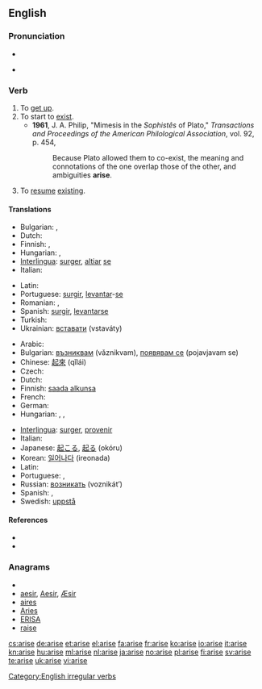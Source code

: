 {{also|ärise}}
==English==

===Pronunciation===
* {{IPA|/əˈraɪz/}}
* {{audio|en-us-arise.ogg|Audio (US)}}
*: {{rhymes|aɪz}}

===Verb===
{{en-verb|arises|arising|arose|arisen}}

# To [[get up]].
# To start to [[exist]].
#* '''1961''', J. A. Philip,  "Mimesis in the ''Sophistês'' of Plato," ''Transactions and Proceedings of the American Philological Association'', vol. 92, p. 454,
#*: Because Plato allowed them to co-exist, the meaning and connotations of the one overlap those of the other, and ambiguities '''arise'''.
# To [[resume]] [[exist]]ing.

====Translations====
{{trans-top|get up, stand up}}
* Bulgarian: {{t+|bg|излизам|tr=izlizam}}, {{t+|bg|произлизам|tr=proizlizam}}
* Dutch: {{t+|nl|opstaan}}
* Finnish: {{t+|fi|nousta}}, {{t+|fi|syntyä}}
* Hungarian: {{t+|hu|felkel}}, {{t|hu|felemelkedik}}
* [[Interlingua]]: [[surger]], [[altiar]] [[se]]
* Italian: {{t+|it|sorgere}}
{{trans-mid}}
* Latin: {{t-|la|surgere}}
* Portuguese: [[surgir]], [[levantar]]-[[se#Portuguese|se]]
* Romanian: {{t-|ro|ridica}},  {{t|ro|scula}}
* Spanish: [[surgir]], [[levantar]][[se#Spanish|se]]
* Turkish: {{t+|tr|kalkmak}}
* Ukrainian: [[вставати]] (vstaváty)
{{trans-bottom}}

{{trans-top|start to exist, originate}}
* Arabic: {{Arab|[[نهض]]}} {{unicode|(náhaɖa)}}
* Bulgarian: [[възниквам]] (vǎznikvam), [[появявам се]] (pojavjavam se)
* Chinese: [[起來]] (qǐlái)
* Czech: {{t+|cs|vzniknout}}
* Dutch: {{t-|nl|ontstaan}}
* Finnish: [[saada alkunsa]]
* French: {{t+|fr|surgir}}
* German: {{t+|de|entstehen}}
* Hungarian: {{t|hu|fakad}}, {{t+|hu|ered}}, {{t+|hu|származik}}
{{trans-mid}}
* [[Interlingua]]: [[surger]], [[provenir]]
* Italian: {{t+|it|sorgere}}
* Japanese: [[起こる]], [[起る]] (okóru)
* Korean: [[일어나다]] (ireonada)
* Latin: {{t-|la|surgere}}
* Portuguese: {{t+|pt|surgir}}, {{t+|pt|provir}}
* Russian: [[возникать]] (voznikát’)
* Spanish: {{t-|es|surgir}}, {{t-|es|provenir}}
* Swedish: [[uppstå]]
{{trans-bottom}}

====References====
* {{R:Century 1911}}
* {{R:Webster 1913}}

===Anagrams===
* {{alphagram|aeirs}}
* [[aesir#English|aesir]], [[Aesir#English|Aesir]], [[Æsir#English|Æsir]]
* [[aires#English|aires]]
* [[Aries#English|Aries]]
* [[ERISA#English|ERISA]]
* [[raise#English|raise]]

[[Category:English irregular verbs]]
[[cs:arise]]
[[de:arise]]
[[et:arise]]
[[el:arise]]
[[fa:arise]]
[[fr:arise]]
[[ko:arise]]
[[io:arise]]
[[it:arise]]
[[kn:arise]]
[[hu:arise]]
[[ml:arise]]
[[nl:arise]]
[[ja:arise]]
[[no:arise]]
[[pl:arise]]
[[fi:arise]]
[[sv:arise]]
[[te:arise]]
[[uk:arise]]
[[vi:arise]]